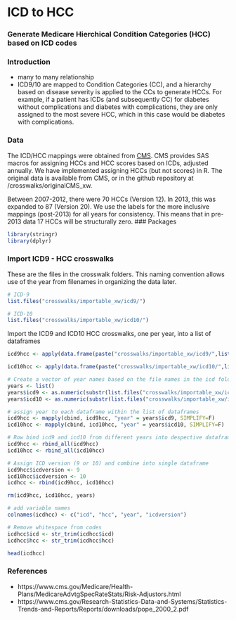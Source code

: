 # ICD to HCC

### Generate Medicare Hierchical Condition Categories (HCC) based on ICD codes

### Introduction
- many to many relationship
- ICD9/10 are mapped to Condition Categories (CC), and a hierarchy based on disease severity is applied to the CCs to generate HCCs. For example, if a patient has ICDs (and subsequently CC) for diabetes without complications and diabetes with complications, they are only assigned to the most severe HCC, which in this case would be diabetes with complications.

### Data
The ICD/HCC mappings were obtained from [CMS](https://www.cms.gov/Medicare/Health-Plans/MedicareAdvtgSpecRateStats/Risk-Adjustors.html). CMS provides SAS macros for assigning HCCs and HCC scores based on ICDs, adjusted annually. We have implemented assigning HCCs (but not scores) in R. The original data is available from CMS, or in the github repository at /crosswalks/originalCMS_xw.

Between 2007-2012, there were 70 HCCs (Version 12). In 2013, this was expanded to 87 (Version 20). We use the labels for the more inclusive mappings (post-2013) for all years for consistency. This means that in pre-2013 data 17 HCCs will be structurally zero. 
### Packages
```r
library(stringr)
library(dplyr)
```

### Import ICD9 - HCC crosswalks
These are the files in the crosswalk folders. This naming convention allows use of the year from filenames in organizing the data later.

```r
# ICD-9
list.files("crosswalks/importable_xw/icd9/")

# ICD-10
list.files("crosswalks/importable_xw/icd10/")
```

Import the ICD9 and ICD10 HCC crosswalks, one per year, into a list of dataframes
```r
icd9hcc <- apply(data.frame(paste("crosswalks/importable_xw/icd9/",list.files("crosswalks/importable_xw/icd9/"),sep="")), 1, FUN=read.fwf, width=c(7,4), header=F, stringsAsFactors=F)

icd10hcc <- apply(data.frame(paste("crosswalks/importable_xw/icd10/",list.files("crosswalks/importable_xw/icd10/"),sep="")), 1, FUN=read.fwf, width=c(7,4), header=F, stringsAsFactors=F)

# Create a vector of year names based on the file names in the icd folders
years <- list()
years$icd9 <- as.numeric(substr(list.files("crosswalks/importable_xw/icd9/"), 0,4))
years$icd10 <- as.numeric(substr(list.files("crosswalks/importable_xw/icd10/"), 0,4))

# assign year to each dataframe within the list of dataframes
icd9hcc <- mapply(cbind, icd9hcc, "year" = years$icd9, SIMPLIFY=F)
icd10hcc <- mapply(cbind, icd10hcc, "year" = years$icd10, SIMPLIFY=F)

# Row bind icd9 and icd10 from different years into despective dataframes
icd9hcc <- rbind_all(icd9hcc)
icd10hcc <- rbind_all(icd10hcc)

# Assign ICD version (9 or 10) and combine into single dataframe
icd9hcc$icdversion <- 9
icd10hcc$icdversion <- 10
icdhcc <- rbind(icd9hcc, icd10hcc)

rm(icd9hcc, icd10hcc, years)

# add variable names
colnames(icdhcc) <- c("icd", "hcc", "year", "icdversion")

# Remove whitespace from codes
icdhcc$icd <- str_trim(icdhcc$icd)
icdhcc$hcc <- str_trim(icdhcc$hcc)
```

```r
head(icdhcc)
```




### References
- https://www.cms.gov/Medicare/Health-Plans/MedicareAdvtgSpecRateStats/Risk-Adjustors.html
- https://www.cms.gov/Research-Statistics-Data-and-Systems/Statistics-Trends-and-Reports/Reports/downloads/pope_2000_2.pdf